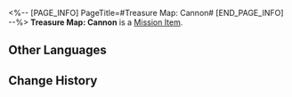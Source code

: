 <%-- [PAGE_INFO]
PageTitle=#Treasure Map: Cannon#
[END_PAGE_INFO] --%>
{{Item Infobox
|id          = 140216
|image       = Item Treasure Map- Cannon.png
|type        = Mission Item
|invCategory = Missions
|rarity      = 3
|effect      = 
|description = A treasure map revealing the location of the exhibit "Cannon."
}}
'''Treasure Map: Cannon''' is a [[Mission Item]].

==Other Languages==
{{Other Languages
|en   = Treasure Map: Cannon
|zhs  = 藏宝图：加农火炮
|zht  = 藏寶圖：加農火炮
|ja   = 宝の地図：キャノン砲
|ko   = 보물 지도: 캐논 화포
|es   = Mapa del tesoro: Cañón
|fr   = Carte au trésor&nbsp;: Canon
|ru   = Карта сокровищ для пушки
|th   = แผนที่สมบัติ: ปืนใหญ่
|vi   = Bản Đồ Kho Báu: Đại Bác
|de   = Schatzkarte: Kanone
|id   = Peta Harta Karun: Meriam
|pt   = Mapa do Tesouro: Canhão
}}

==Change History==
{{Change History|1.1}}